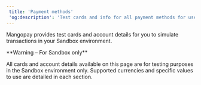 ```yaml
---  
 title: 'Payment methods'  
 'og:description': 'Test cards and info for all payment methods for use in Sandbox testing: Visa, Mastercard, Google Pay, Apple Pay, and direct debit (SDD and BACS), plus MB WAY, Multibanco, and iDEAL.'  
---
```


Mangopay provides test cards and account details for you to simulate transactions in your Sandbox environment.  

<Warning>  
**Warning – For Sandbox only** 
  
All cards and account details available on this page are for testing purposes in the Sandbox environment only. Supported currencies and specific values to use are detailed in each section.  
</Warning>
